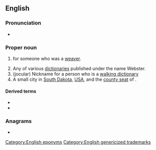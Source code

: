 {{also|webster}}
{{selfref|For the guide to Webster's dictionaries in Wiktionary, see [[Wiktionary:Webster]].}}
==English==
{{wikipedia}}

===Pronunciation===
* {{IPA|/ˈwɛbstɚ/|lang=en}}

===Proper noun===
{{en-proper noun|~|s}}

# {{surname|lang=en|A=An English occupational|from=occupations|dot=}} for someone who was a [[weaver]].
# Any of various [[dictionary|dictionaries]] published under the name Webster.
# (jocular) Nickname for a person who is a [[walking dictionary]]
# A small city in [[South Dakota]], [[USA]], and the [[county seat]] of {{l|en|Day County}}.

====Derived terms====
* {{l|en|Webster County}}
* {{l|en|Webster Parish}}

{{C|en|South Dakota, USA}}

===Anagrams===
* {{anagrams|en|a=beerstw|bestrew|brewest}}

[[Category:English eponyms]]
[[Category:English genericized trademarks]]